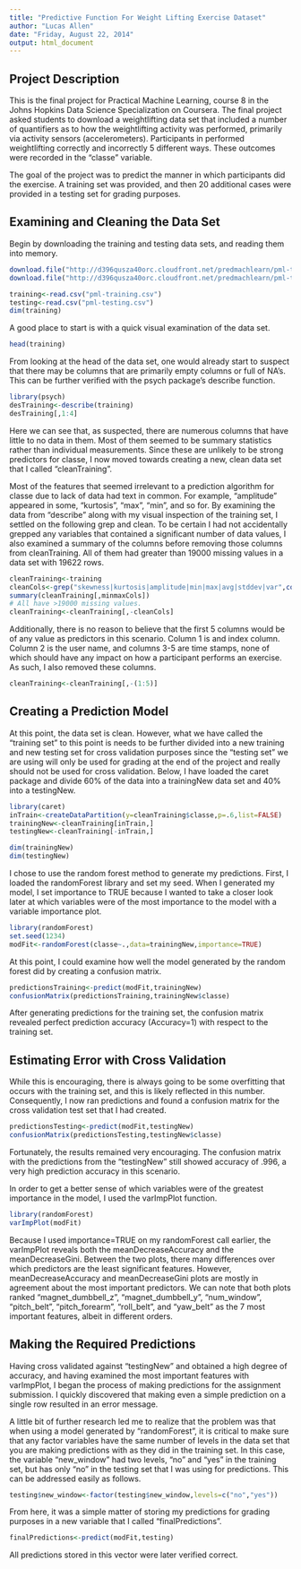 ```yaml
---
title: "Predictive Function For Weight Lifting Exercise Dataset"
author: "Lucas Allen"
date: "Friday, August 22, 2014"
output: html_document
---
```

## Project Description

This is the final project for Practical Machine Learning, course 8 in the Johns Hopkins Data Science Specialization on Coursera. The final project asked students to download a weightlifting data set that included a number of quantifiers as to how the weightlifting activity was performed, primarily via activity sensors (accelerometers). Participants in performed weightlifting correctly and incorrectly 5 different ways. These outcomes were recorded in the "classe" variable. 

The goal of the project was to predict the manner in which participants did the exercise. A training set was provided, and then 20 additional cases were provided in a testing set for grading purposes.

## Examining and Cleaning the Data Set

Begin by downloading the training and testing data sets, and reading them into memory.

```r
download.file("http://d396qusza40orc.cloudfront.net/predmachlearn/pml-training.csv",dest="pml-training.csv")
download.file("http://d396qusza40orc.cloudfront.net/predmachlearn/pml-testing.csv",dest="pml-testing.csv")

training<-read.csv("pml-training.csv")
testing<-read.csv("pml-testing.csv")
dim(training)
```

A good place to start is with a quick visual examination of the data set. 
```r
head(training)
```
From looking at the head of the data set, one would already start to suspect that there may be columns that are primarily empty columns or full of NA's. This can be further verified with the psych package's describe function.
```r
library(psych)
desTraining<-describe(training)
desTraining[,1:4]
```
Here we can see that, as suspected, there are numerous columns that have little to no data in them. Most of them seemed to be summary statistics rather than individual measurements. Since these are unlikely to be strong predictors for classe, I now moved towards creating a new, clean data set that I called "cleanTraining". 

Most of the features that seemed irrelevant to a prediction algorithm for classe due to lack of data had text in common. For example, "amplitude" appeared in some, "kurtosis", "max", "min", and so for. By examining the data from "describe" along with my visual inspection of the training set, I settled on the following grep and clean. To be certain I had not accidentally grepped any variables that contained a significant number of data values, I also examined a summary of the columns before removing those columns from cleanTraining. All of them had greater than 19000 missing values in a data set with 19622 rows.

```r
cleanTraining<-training
cleanCols<-grep("skewness|kurtosis|amplitude|min|max|avg|stddev|var",colnames(cleanTraining))
summary(cleanTraining[,minmaxCols])
# All have >19000 missing values.
cleanTraining<-cleanTraining[,-cleanCols]
```

Additionally, there is no reason to believe that the first 5 columns would be of any value as predictors in this scenario. Column 1 is and index column. Column 2 is the user name, and columns 3-5 are time stamps, none of which should have any impact on how a participant performs an exercise. As such, I also removed these columns.

```r
cleanTraining<-cleanTraining[,-(1:5)]
```

## Creating a Prediction Model

At this point, the data set is clean. However, what we have called the "training set" to this point is needs to be further divided into a new training and new testing set for cross validation purposes since the "testing set" we are using will only be used for grading at the end of the project and really should not be used for cross validation. Below, I have loaded the caret package and divide 60% of the data into a trainingNew data set and 40% into a testingNew.

```r
library(caret)
inTrain<-createDataPartition(y=cleanTraining$classe,p=.6,list=FALSE)
trainingNew<-cleanTraining[inTrain,]
testingNew<-cleanTraining[-inTrain,]

dim(trainingNew)
dim(testingNew)
```

I chose to use the random forest method to generate my predictions. First, I loaded the randomForest library and set my seed. When I generated my model, I set importance to TRUE because I wanted to take a closer look later at which variables were of the most importance to the model with a variable importance plot. 

```r
library(randomForest)
set.seed(1234)
modFit<-randomForest(classe~.,data=trainingNew,importance=TRUE)
```

At this point, I could examine how well the model generated by the random forest did by creating a confusion matrix.

```r
predictionsTraining<-predict(modFit,trainingNew)
confusionMatrix(predictionsTraining,trainingNew$classe)
```

After generating predictions for the training set, the confusion matrix revealed perfect prediction accuracy (Accuracy=1) with respect to the training set. 

## Estimating Error with Cross Validation

While this is encouraging, there is always going to be some overfitting that occurs with the training set, and this is likely reflected in this number. Consequently, I now ran predictions and found a confusion matrix for the cross validation test set that I had created.

```r
predictionsTesting<-predict(modFit,testingNew)
confusionMatrix(predictionsTesting,testingNew$classe)
```

Fortunately, the results remained very encouraging. The confusion matrix with the predictions from the "testingNew" still showed accuracy of .996, a very high prediction accuracy in this scenario. 

In order to get a better sense of which variables were of the greatest importance in the model, I used the varImpPlot function.

```r
library(randomForest)
varImpPlot(modFit)
```

Because I used importance=TRUE on my randomForest call earlier, the varImpPlot reveals both the meanDecreaseAccuracy and the meanDecreaseGini. Between the two plots, there many differences over which predictors are the least significant features. However, meanDecreaseAccuracy and meanDecreaseGini plots are mostly in agreement about the most important predictors. We can note that both plots ranked "magnet_dumbbell_z", "magnet_dumbbell_y", "num_window", "pitch_belt", "pitch_forearm", "roll_belt", and "yaw_belt" as the 7 most important features, albeit in different orders.

## Making the Required Predictions

Having cross validated against "testingNew" and obtained a high degree of accuracy, and having examined the most important features with varImpPlot, I began the process of making predictions for the assignment submission. I quickly discovered that making even a simple prediction on a single row resulted in an error message.

A little bit of further research led me to realize that the problem was that when using a model generated by "randomForest", it is critical to make sure that any factor variables have the same number of levels in the data set that you are making predictions with as they did in the training set. In this case, the variable "new_window" had two levels, "no" and "yes" in the training set, but has only "no" in the testing set that I was using for predictions. This can be addressed easily as follows.

```r
testing$new_window<-factor(testing$new_window,levels=c("no","yes"))
```

From here, it was a simple matter of storing my predictions for grading purposes in a new variable that I called "finalPredictions".

```r
finalPredictions<-predict(modFit,testing)
```

All predictions stored in this vector were later verified correct.